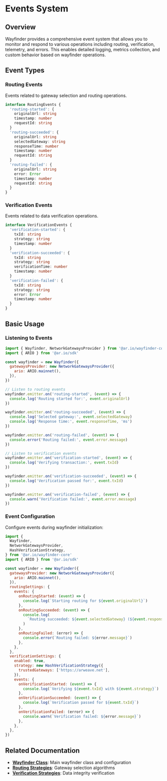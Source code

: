# Events System

## Overview

Wayfinder provides a comprehensive event system that allows you to monitor and respond to various operations including routing, verification, telemetry, and errors. This enables detailed logging, metrics collection, and custom behavior based on wayfinder operations.

## Event Types

### Routing Events

Events related to gateway selection and routing operations.

```typescript
interface RoutingEvents {
  'routing-started': {
    originalUrl: string
    timestamp: number
    requestId: string
  }
  'routing-succeeded': {
    originalUrl: string
    selectedGateway: string
    responseTime: number
    timestamp: number
    requestId: string
  }
  'routing-failed': {
    originalUrl: string
    error: Error
    timestamp: number
    requestId: string
  }
}
```

### Verification Events

Events related to data verification operations.

```typescript
interface VerificationEvents {
  'verification-started': {
    txId: string
    strategy: string
    timestamp: number
  }
  'verification-succeeded': {
    txId: string
    strategy: string
    verificationTime: number
    timestamp: number
  }
  'verification-failed': {
    txId: string
    strategy: string
    error: Error
    timestamp: number
  }
}
```

## Basic Usage

### Listening to Events

```javascript
import { Wayfinder, NetworkGatewaysProvider } from '@ar.io/wayfinder-core'
import { ARIO } from '@ar.io/sdk'

const wayfinder = new Wayfinder({
  gatewaysProvider: new NetworkGatewaysProvider({
    ario: ARIO.mainnet(),
  }),
})

// Listen to routing events
wayfinder.emitter.on('routing-started', (event) => {
  console.log('Routing started for:', event.originalUrl)
})

wayfinder.emitter.on('routing-succeeded', (event) => {
  console.log('Selected gateway:', event.selectedGateway)
  console.log('Response time:', event.responseTime, 'ms')
})

wayfinder.emitter.on('routing-failed', (event) => {
  console.error('Routing failed:', event.error.message)
})

// Listen to verification events
wayfinder.emitter.on('verification-started', (event) => {
  console.log('Verifying transaction:', event.txId)
})

wayfinder.emitter.on('verification-succeeded', (event) => {
  console.log('Verification passed for:', event.txId)
})

wayfinder.emitter.on('verification-failed', (event) => {
  console.warn('Verification failed:', event.error.message)
})
```

### Event Configuration

Configure events during wayfinder initialization:

```javascript
import {
  Wayfinder,
  NetworkGatewaysProvider,
  HashVerificationStrategy,
} from '@ar.io/wayfinder-core'
import { ARIO } from '@ar.io/sdk'

const wayfinder = new Wayfinder({
  gatewaysProvider: new NetworkGatewaysProvider({
    ario: ARIO.mainnet(),
  }),
  routingSettings: {
    events: {
      onRoutingStarted: (event) => {
        console.log(`Starting routing for ${event.originalUrl}`)
      },
      onRoutingSucceeded: (event) => {
        console.log(
          `Routing succeeded: ${event.selectedGateway} (${event.responseTime}ms)`,
        )
      },
      onRoutingFailed: (error) => {
        console.error(`Routing failed: ${error.message}`)
      },
    },
  },
  verificationSettings: {
    enabled: true,
    strategy: new HashVerificationStrategy({
      trustedGateways: ['https://arweave.net'],
    }),
    events: {
      onVerificationStarted: (event) => {
        console.log(`Verifying ${event.txId} with ${event.strategy}`)
      },
      onVerificationSucceeded: (event) => {
        console.log(`Verification passed for ${event.txId}`)
      },
      onVerificationFailed: (error) => {
        console.warn(`Verification failed: ${error.message}`)
      },
    },
  },
})
```

## Related Documentation

- **[Wayfinder Class](/wayfinder/core)**: Main wayfinder class and configuration
- **[Routing Strategies](/wayfinder/routing-strategies)**: Gateway selection algorithms
- **[Verification Strategies](/wayfinder/verification-strategies)**: Data integrity verification
